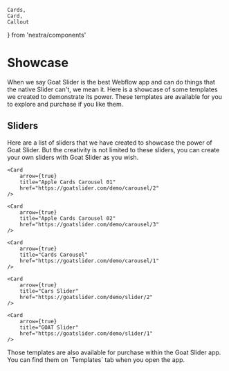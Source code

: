 
    Cards, 
    Card, 
    Callout 
} from 'nextra/components'

# Showcase

When we say Goat Slider is the best Webflow app and can do things that the native Slider can't, we mean it. Here is a showcase of some templates we created to demonstrate its power. These templates are available for you to explore and purchase if you like them.

## Sliders

Here are a list of sliders that we have created to showcase the power of Goat Slider. But the creativity is not limited to these sliders, you can create your own sliders with Goat Slider as you wish.
 
<Cards>
    <Card 
        arrow={true} 
        title="Airbnb Mutli CMS Slider" 
        href="https://goatslider.com/demo/slider/3" 
    />

    <Card 
        arrow={true} 
        title="Apple Cards Carousel 01" 
        href="https://goatslider.com/demo/carousel/2" 
    />

    <Card 
        arrow={true} 
        title="Apple Cards Carousel 02" 
        href="https://goatslider.com/demo/carousel/3" 
    />

    <Card 
        arrow={true} 
        title="Cards Carousel" 
        href="https://goatslider.com/demo/carousel/1" 
    />

    <Card 
        arrow={true} 
        title="Cars Slider" 
        href="https://goatslider.com/demo/slider/2" 
    />

    <Card 
        arrow={true} 
        title="GOAT Slider" 
        href="https://goatslider.com/demo/slider/1" 
    />
</Cards>

<Callout type='info'>
    Those templates are also available for purchase within the Goat Slider app. You can find them on `Templates` tab when you open the app.
</Callout>